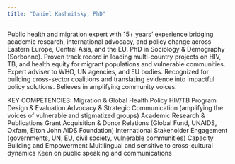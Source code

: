 ```yaml
---
title: "Daniel Kashnitsky, PhD"
---
```


Public health and migration expert with 15+ years’ experience bridging academic research, international advocacy, and policy change across Eastern Europe, Central Asia, and the EU. PhD in Sociology & Demography (Sorbonne). Proven track record in leading multi-country projects on HIV, TB, and health equity for migrant populations and vulnerable communities. Expert adviser to WHO, UN agencies, and EU bodies. Recognized for building cross-sector coalitions and translating evidence into impactful policy solutions. Believes in amplifying community voices.

KEY COMPETENCIES: Migration & Global Health Policy HIV/TB Program Design & Evaluation Advocacy & Strategic Communication (amplifying the voices of vulnerable and stigmatized groups) Academic Research & Publications Grant Acquisition & Donor Relations (Global Fund, UNAIDS, Oxfam, Elton John AIDS Foundation) International Stakeholder Engagement (governments, UN, EU, civil society, vulnerable communities) Capacity Building and Empowerment Multilingual and sensitive to cross-cultural dynamics Keen on public speaking and communications




